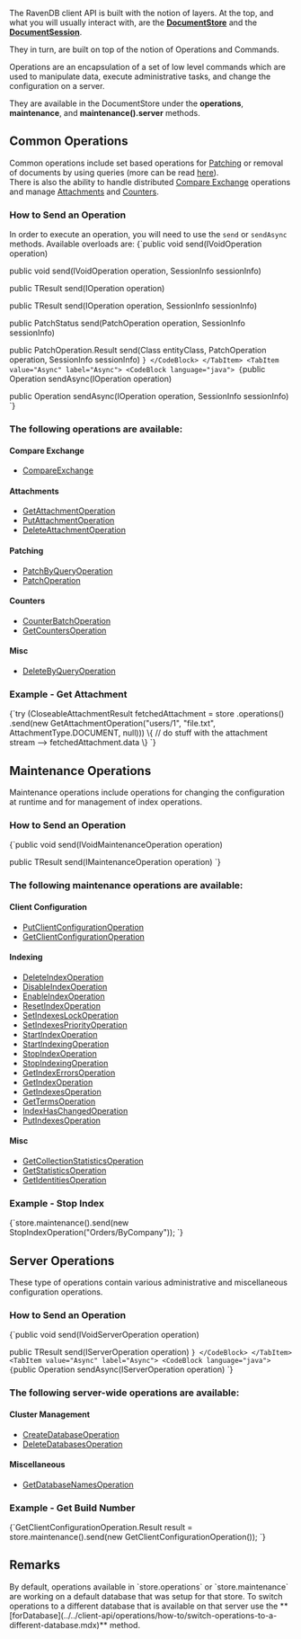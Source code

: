 
The RavenDB client API is built with the notion of layers. At the top, and what you will usually interact with, are the **[DocumentStore](../../client-api/what-is-a-document-store.mdx)** and the **[DocumentSession](../../client-api/session/what-is-a-session-and-how-does-it-work.mdx)**.

They in turn, are built on top of the notion of Operations and Commands.

Operations are an encapsulation of a set of low level commands which are used to manipulate data, execute administrative tasks, and change the configuration on a server.  

They are available in the DocumentStore under the **operations**, **maintenance**, and **maintenance().server** methods.

## Common Operations

Common operations include set based operations for [Patching](../../client-api/operations/patching/set-based.mdx) or removal of documents by using queries (more can be read [here](../../client-api/operations/common/delete-by-query.mdx)).  
There is also the ability to handle distributed [Compare Exchange](../../client-api/operations/compare-exchange/overview.mdx) operations and manage [Attachments](../../client-api/operations/attachments/get-attachment.mdx) and [Counters](../../client-api/operations/counters/counter-batch.mdx).

### How to Send an Operation

In order to execute an operation, you will need to use the `send` or `sendAsync` methods. Available overloads are:
<Tabs groupId='languageSyntax'>
<TabItem value="Sync" label="Sync">
<CodeBlock language="java">
{`public void send(IVoidOperation operation)

public void send(IVoidOperation operation, SessionInfo sessionInfo)

public <TResult> TResult send(IOperation<TResult> operation)

public <TResult> TResult send(IOperation<TResult> operation, SessionInfo sessionInfo)

public PatchStatus send(PatchOperation operation, SessionInfo sessionInfo)

public <TEntity> PatchOperation.Result<TEntity> send(Class<TEntity> entityClass, PatchOperation operation, SessionInfo sessionInfo)
`}
</CodeBlock>
</TabItem>
<TabItem value="Async" label="Async">
<CodeBlock language="java">
{`public Operation sendAsync(IOperation<OperationIdResult> operation)

public Operation sendAsync(IOperation<OperationIdResult> operation, SessionInfo sessionInfo)
`}
</CodeBlock>
</TabItem>
</Tabs>

### The following operations are available:

#### Compare Exchange

* [CompareExchange](../../client-api/operations/compare-exchange/overview.mdx)   

#### Attachments

* [GetAttachmentOperation](../../client-api/operations/attachments/get-attachment.mdx)
* [PutAttachmentOperation](../../client-api/operations/attachments/put-attachment.mdx)
* [DeleteAttachmentOperation](../../client-api/operations/attachments/delete-attachment.mdx)

#### Patching

* [PatchByQueryOperation](../../client-api/operations/patching/set-based.mdx)   
* [PatchOperation](../../client-api/operations/patching/single-document.mdx)   


#### Counters

* [CounterBatchOperation](../../client-api/operations/counters/counter-batch.mdx)   
* [GetCountersOperation](../../client-api/operations/counters/get-counters.mdx)   


#### Misc

* [DeleteByQueryOperation](../../client-api/operations/common/delete-by-query.mdx)   

### Example - Get Attachment

<TabItem value="Client_Operations_1" label="Client_Operations_1">
<CodeBlock language="java">
{`try (CloseableAttachmentResult fetchedAttachment = store
    .operations()
    .send(new GetAttachmentOperation("users/1", "file.txt", AttachmentType.DOCUMENT, null))) \{
    // do stuff with the attachment stream --> fetchedAttachment.data
\}
`}
</CodeBlock>
</TabItem>



## Maintenance Operations

Maintenance operations include operations for changing the configuration at runtime and for management of index operations.

### How to Send an Operation

<TabItem value="Maintenance_Operations_api" label="Maintenance_Operations_api">
<CodeBlock language="java">
{`public void send(IVoidMaintenanceOperation operation)

public <TResult> TResult send(IMaintenanceOperation<TResult> operation)
`}
</CodeBlock>
</TabItem>

### The following maintenance operations are available:

#### Client Configuration

* [PutClientConfigurationOperation](../../client-api/operations/maintenance/configuration/put-client-configuration.mdx)   
* [GetClientConfigurationOperation](../../client-api/operations/maintenance/configuration/get-client-configuration.mdx)   

#### Indexing

* [DeleteIndexOperation](../../client-api/operations/maintenance/indexes/delete-index.mdx)   
* [DisableIndexOperation](../../client-api/operations/maintenance/indexes/disable-index.mdx)   
* [EnableIndexOperation](../../client-api/operations/maintenance/indexes/enable-index.mdx)   
* [ResetIndexOperation](../../client-api/operations/maintenance/indexes/reset-index.mdx)   
* [SetIndexesLockOperation](../../client-api/operations/maintenance/indexes/set-index-lock.mdx)   
* [SetIndexesPriorityOperation](../../client-api/operations/maintenance/indexes/set-index-priority.mdx)  
* [StartIndexOperation](../../client-api/operations/maintenance/indexes/start-index.mdx)   
* [StartIndexingOperation](../../client-api/operations/maintenance/indexes/start-indexing.mdx)   
* [StopIndexOperation](../../client-api/operations/maintenance/indexes/stop-index.mdx)   
* [StopIndexingOperation](../../client-api/operations/maintenance/indexes/stop-indexing.mdx)   
* [GetIndexErrorsOperation](../../client-api/operations/maintenance/indexes/get-index-errors.mdx)   
* [GetIndexOperation](../../client-api/operations/maintenance/indexes/get-index.mdx)   
* [GetIndexesOperation](../../client-api/operations/maintenance/indexes/get-indexes.mdx)   
* [GetTermsOperation](../../client-api/operations/maintenance/indexes/get-terms.mdx)   
* [IndexHasChangedOperation](../../client-api/operations/maintenance/indexes/index-has-changed.mdx)   
* [PutIndexesOperation](../../client-api/operations/maintenance/indexes/put-indexes.mdx)   

#### Misc

* [GetCollectionStatisticsOperation](../../client-api/operations/maintenance/get-stats.mdx)   
* [GetStatisticsOperation](../../client-api/operations/maintenance/get-stats.mdx)     
* [GetIdentitiesOperation](../../client-api/operations/maintenance/identities/get-identities.mdx)   

### Example - Stop Index

<TabItem value="Maintenance_Operations_1" label="Maintenance_Operations_1">
<CodeBlock language="java">
{`store.maintenance().send(new StopIndexOperation("Orders/ByCompany"));
`}
</CodeBlock>
</TabItem>



## Server Operations

These type of operations contain various administrative and miscellaneous configuration operations.

### How to Send an Operation

<Tabs groupId='languageSyntax'>
<TabItem value="Sync" label="Sync">
<CodeBlock language="java">
{`public void send(IVoidServerOperation operation)

public <TResult> TResult send(IServerOperation<TResult> operation)
`}
</CodeBlock>
</TabItem>
<TabItem value="Async" label="Async">
<CodeBlock language="java">
{`public Operation sendAsync(IServerOperation<OperationIdResult> operation)
`}
</CodeBlock>
</TabItem>
</Tabs>

### The following server-wide operations are available:


#### Cluster Management

* [CreateDatabaseOperation](../../client-api/operations/server-wide/create-database.mdx)   
* [DeleteDatabasesOperation](../../client-api/operations/server-wide/delete-database.mdx)   

#### Miscellaneous

* [GetDatabaseNamesOperation](../../client-api/operations/server-wide/get-database-names.mdx)   

### Example - Get Build Number

<TabItem value="Server_Operations_1" label="Server_Operations_1">
<CodeBlock language="java">
{`GetClientConfigurationOperation.Result result
    = store.maintenance().send(new GetClientConfigurationOperation());
`}
</CodeBlock>
</TabItem>



## Remarks

<Admonition type="note" title="">
By default, operations available in `store.operations` or `store.maintenance` are working on a default database that was setup for that store. To switch operations to a different database that is available on that server use the **[forDatabase](../../client-api/operations/how-to/switch-operations-to-a-different-database.mdx)** method.
</Admonition>



